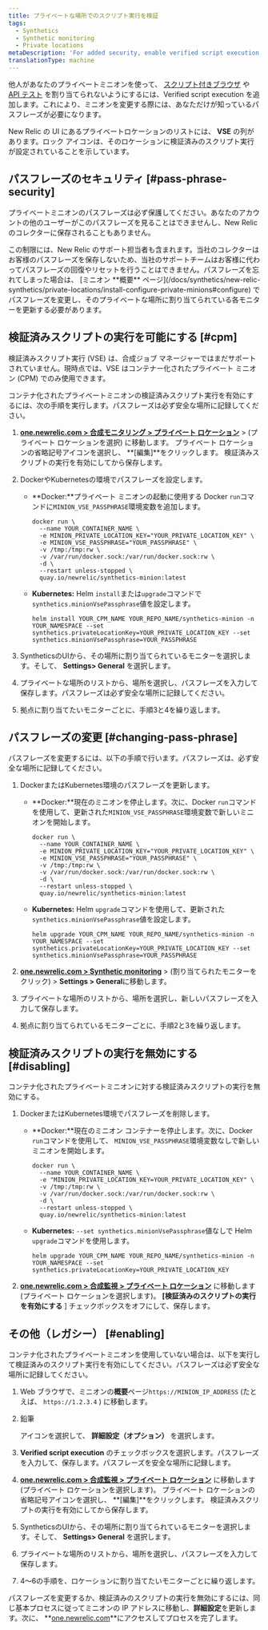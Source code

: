 ```yaml
---
title: プライベートな場所でのスクリプト実行を検証
tags:
  - Synthetics
  - Synthetic monitoring
  - Private locations
metaDescription: 'For added security, enable verified script execution to require a passphrase before assigning jobs to your minion in New Relic.'
translationType: machine
---
```


他人があなたのプライベートミニオンを使って、 [スクリプト付きブラウザ](/docs/synthetics/new-relic-synthetics/scripting-monitors/write-scripted-browsers) や [API テスト](/docs/synthetics/new-relic-synthetics/scripting-monitors/write-api-tests) を割り当てられないようにするには、Verified script execution を追加します。これにより、ミニオンを変更する際には、あなただけが知っているパスフレーズが必要になります。

New Relic の UI にあるプライベートロケーションのリストには、 **VSE** の列があります。ロック <Icon name="fe-lock"/>アイコンは、そのロケーションに検証済みのスクリプト実行が設定されていることを示しています。

## パスフレーズのセキュリティ [#pass-phrase-security]

プライベートミニオンのパスフレーズは必ず保護してください。あなたのアカウントの他のユーザーがこのパスフレーズを見ることはできませんし、New Relic のコレクターに保存されることもありません。

<Callout variant="important">
  この制限には、New Relic のサポート担当者も含まれます。当社のコレクターはお客様のパスフレーズを保存しないため、当社のサポートチームはお客様に代わってパスフレーズの回復やリセットを行うことはできません。パスフレーズを忘れてしまった場合は、 [ミニオン **概要** ページ](/docs/synthetics/new-relic-synthetics/private-locations/install-configure-private-minions#configure) でパスフレーズを変更し、そのプライベートな場所に割り当てられている各モニターを更新する必要があります。
</Callout>

## 検証済みスクリプトの実行を可能にする [#cpm]

<Callout variant="important">
  検証済みスクリプト実行 (VSE) は、合成ジョブ マネージャーではまだサポートされていません。現時点では、VSE はコンテナー化されたプライベート ミニオン (CPM) でのみ使用できます。
</Callout>

コンテナ化されたプライベートミニオンの検証済みスクリプト実行を有効にするには、次の手順を実行します。パスフレーズは必ず安全な場所に記録してください。

1. **[one.newrelic.com > 合成モニタリング > プライベート ロケーション](https://one.newrelic.com/synthetics-nerdlets/private-location-list)** > (プライベート ロケーションを選択) に移動します。 プライベート ロケーションの省略記号アイコンを選択し、 **\[編集]**をクリックします。 検証済みスクリプトの実行を有効にしてから保存します。

2. DockerやKubernetesの環境でパスフレーズを設定します。

   * **Docker:**プライベート ミニオンの起動に使用する Docker `run`コマンドに`MINION_VSE_PASSPHRASE`環境変数を追加します。

     ```
     docker run \
       --name YOUR_CONTAINER_NAME \
       -e MINION_PRIVATE_LOCATION_KEY="YOUR_PRIVATE_LOCATION_KEY" \
       -e MINION_VSE_PASSPHRASE="YOUR_PASSPHRASE" \
       -v /tmp:/tmp:rw \
       -v /var/run/docker.sock:/var/run/docker.sock:rw \
       -d \
       --restart unless-stopped \
       quay.io/newrelic/synthetics-minion:latest
     ```

   * **Kubernetes:** Helm `install`または`upgrade`コマンドで`synthetics.minionVsePassphrase`値を設定します。

     ```
     helm install YOUR_CPM_NAME YOUR_REPO_NAME/synthetics-minion -n YOUR_NAMESPACE --set synthetics.privateLocationKey=YOUR_PRIVATE_LOCATION_KEY --set synthetics.minionVsePassphrase=YOUR_PASSPHRASE
     ```

3. SyntheticsのUIから、その場所に割り当てられているモニターを選択します。そして、 **Settings> General** を選択します。

4. プライベートな場所のリストから、場所を選択し、パスフレーズを入力して保存します。パスフレーズは必ず安全な場所に記録してください。

5. 拠点に割り当てたいモニターごとに、手順3と4を繰り返します。

## パスフレーズの変更 [#changing-pass-phrase]

パスフレーズを変更するには、以下の手順で行います。パスフレーズは、必ず安全な場所に記録してください。

1. DockerまたはKubernetes環境のパスフレーズを更新します。

   * **Docker:**現在のミニオンを停止します。次に、Docker `run`コマンドを使用して、更新された`MINION_VSE_PASSPHRASE`環境変数で新しいミニオンを開始します。

     ```
     docker run \
       --name YOUR_CONTAINER_NAME \
       -e MINION_PRIVATE_LOCATION_KEY="YOUR_PRIVATE_LOCATION_KEY" \
       -e MINION_VSE_PASSPHRASE="YOUR_PASSPHRASE" \
       -v /tmp:/tmp:rw \
       -v /var/run/docker.sock:/var/run/docker.sock:rw \
       -d \
       --restart unless-stopped \
       quay.io/newrelic/synthetics-minion:latest
     ```

   * **Kubernetes:** Helm `upgrade`コマンドを使用して、更新された`synthetics.minionVsePassphrase`値を設定します。

     ```
     helm upgrade YOUR_CPM_NAME YOUR_REPO_NAME/synthetics-minion -n YOUR_NAMESPACE --set synthetics.privateLocationKey=YOUR_PRIVATE_LOCATION_KEY --set synthetics.minionVsePassphrase=YOUR_PASSPHRASE
     ```

2. **[one.newrelic.com > Synthetic monitoring](https://one.newrelic.com/synthetics-nerdlets)** > (割り当てられたモニターをクリック) > **Settings > General**に移動します。

3. プライベートな場所のリストから、場所を選択し、新しいパスフレーズを入力して保存します。

4. 拠点に割り当てられているモニターごとに、手順2と3を繰り返します。

## 検証済みスクリプトの実行を無効にする [#disabling]

コンテナ化されたプライベートミニオンに対する検証済みスクリプトの実行を無効にする。

1. DockerまたはKubernetes環境でパスフレーズを削除します。

   * **Docker:**現在のミニオン コンテナーを停止します。次に、Docker `run`コマンドを使用して、 `MINION_VSE_PASSPHRASE`環境変数なしで新しいミニオンを開始します。

     ```
     docker run \
       --name YOUR_CONTAINER_NAME \
       -e "MINION_PRIVATE_LOCATION_KEY=YOUR_PRIVATE_LOCATION_KEY" \
       -v /tmp:/tmp:rw \
       -v /var/run/docker.sock:/var/run/docker.sock:rw \
       -d \
       --restart unless-stopped \
       quay.io/newrelic/synthetics-minion:latest
     ```

   * **Kubernetes:** `--set synthetics.minionVsePassphrase`値なしで Helm `upgrade`コマンドを使用します。

     ```
     helm upgrade YOUR_CPM_NAME YOUR_REPO_NAME/synthetics-minion -n YOUR_NAMESPACE --set synthetics.privateLocationKey=YOUR_PRIVATE_LOCATION_KEY
     ```

2. **[one.newrelic.com > 合成監視 > プライベート ロケーション](https://one.newrelic.com/synthetics-nerdlets/private-location-list)** に移動します (プライベート ロケーションを選択します)。 **\[検証済みのスクリプトの実行を有効にする** ] チェックボックスをオフにして、保存します。

## その他（レガシー） [#enabling]

コンテナ化されたプライベートミニオンを使用していない場合は、以下を実行して検証済みのスクリプト実行を有効にしてください。パスフレーズは必ず安全な場所に記録してください。

1. Web ブラウザで、ミニオンの**概要**ページ`https://MINION_IP_ADDRESS` (たとえば、 `https://1.2.3.4` ) に移動します。

2. 鉛筆

   <Icon name="fe-edit-2"/>

   アイコンを選択して、 **詳細設定（オプション）** を選択します。

3. **Verified script execution** のチェックボックスを選択します。パスフレーズを入力して、保存します。パスフレーズを安全な場所に記録します。

4. **[one.newrelic.com > 合成監視 > プライベート ロケーション](https://one.newrelic.com/synthetics-nerdlets/private-location-list)** に移動します (プライベート ロケーションを選択します)。 プライベート ロケーションの省略記号アイコンを選択し、 **\[編集]**をクリックします。 検証済みスクリプトの実行を有効にしてから保存します。

5. SyntheticsのUIから、その場所に割り当てられているモニターを選択します。そして、 **Settings> General** を選択します。

6. プライベートな場所のリストから、場所を選択し、パスフレーズを入力して保存します。

7. 4～6の手順を、ロケーションに割り当てたいモニターごとに繰り返します。

パスフレーズを変更するか、検証済みのスクリプトの実行を無効にするには、同じ基本プロセスに従ってミニオンの IP アドレスに移動し、**詳細設定**を更新します。次に、 **[one.newrelic.com](https://one.newrelic.com/all-capabilities)**にアクセスしてプロセスを完了します。